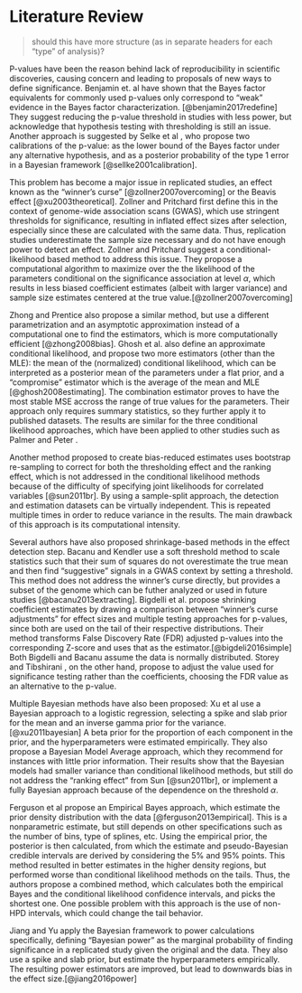 # Literature Review  {#lit-review}

> should this have more structure (as in separate headers for each "type" of analysis)?

P-values have been the reason behind lack of reproducibility in scientific discoveries, causing concern and leading to proposals of new ways to define significance. Benjamin et. al have shown that the Bayes factor equivalents for commonly used p-values only correspond to "weak" evidence in the Bayes factor characterization. [@benjamin2017redefine] They suggest reducing the p-value threshold in studies with less power, but acknowledge that hypothesis testing with thresholding is still an issue. Another approach is suggested by Selke et al , who propose two calibrations of the p-value: as the lower bound of the Bayes factor under any alternative hypothesis, and as a posterior probability of the type 1 error in a Bayesian framework [@sellke2001calibration].

This problem has become a major issue in replicated studies, an effect known as the "winner's curse" [@zollner2007overcoming] or the Beavis effect [@xu2003theoretical]. Zollner and Pritchard first define this in the context of genome-wide association scans (GWAS), which use stringent thresholds for significance, resulting in inflated effect sizes after selection, especially since these are calculated with the same data. Thus, replication studies underestimate the sample size necessary and do not have enough power to detect an effect. Zollner and Pritchard suggest a conditional-likelihood based method to address this issue. They propose a computational algorithm to maximize over the the likelihood of the parameters conditional on the significance association at level $\alpha$, which results in less biased coefficient estimates (albeit with larger variance) and sample size estimates centered at the true value.[@zollner2007overcoming] 

Zhong and Prentice also propose a similar method, but use a different parametrization and an asymptotic approximation instead of a computational one to find the estimators, which is more computationally efficient [@zhong2008bias]. Ghosh et al. also define an approximate conditional likelihood, and propose two more estimators (other than the MLE): the mean of the (normalized) conditional likelihood, which can be interpreted as a posterior mean of the parameters under a flat prior, and a "compromise" estimator which is the average of the mean and MLE [@ghosh2008estimating]. The combination estimator proves to have the most stable MSE accross the range of true values for the parameters. Their approach only requires summary statistics, so they further apply it to published datasets. The results are similar for the three conditional likelihood approaches, which have been applied to other studies such as Palmer and Peter <citation>.

Another method proposed to create bias-reduced estimates uses bootstrap re-sampling to correct for both the thresholding effect and the ranking effect, which is not addressed in the conditional likelihood methods because of the difficulty of specifying joint likelihoods for correlated variables [@sun2011br]. By using a sample-split approach, the detection and estimation datasets can be virtually independent. This is repeated multiple times in order to reduce variance in the results. The main drawback of this approach is its computational intensity.

Several authors have also proposed shrinkage-based methods in the effect detection step. Bacanu and Kendler use a soft threshold method to scale statistics such that their sum of squares do not overestimate the true mean and then find "suggestive" signals in a GWAS context by setting a threshold. This method does not address the winner's curse directly, but provides a subset of the genome which can be futher analyzed or used in future studies [@bacanu2013extracting]. Bigdelli et al. propose shrinking coefficient estimates by drawing a comparison between "winner's curse adjustments" for effect sizes and multiple testing approaches for p-values, since both are used on the tail of their respective distributions. Their method transforms False Discovery Rate (FDR) adjusted p-values into the corresponding Z-score and uses that as the estimator.[@bigdeli2016simple] Both Bigdelli and Bacanu assume the data is normally distributed. Storey and Tibshirani <citation>, on the other hand, propose to adjust the value used for significance testing rather than the coefficients, choosing the FDR value as an alternative to the p-value.

Multiple Bayesian methods have also been proposed: Xu et al use a Bayesian approach to a logistic regression, selecting a spike and slab prior for the mean and an inverse gamma prior for the variance. [@xu2011bayesian] A beta prior for the proportion of each component in the prior, and the hyperparameters were estimated empirically. They also propose a Bayesian Model Average approach, which they recommend for instances with little prior information. Their results show that the Bayesian models had smaller variance than conditional likelihood methods, but still do not address the "ranking effect" from Sun [@sun2011br], or implement a fully Bayesian approach because of the dependence on the threshold $\alpha$.

Ferguson et al propose an Empirical Bayes approach, which estimate the prior density distribution with the data [@ferguson2013empirical]. This is a nonparametric estimate, but still depends on other specifications such as the number of bins, type of splines, etc. Using the empirical prior, the posterior is then calculated, from which the estimate and pseudo-Bayesian credible intervals are derived by considering the 5% and 95% points. This method resulted in better estimates in the higher density regions, but performed worse than conditional likelihood methods on the tails. Thus, the authors propose a combined method, which calculates both the empirical Bayes and the conditional likelihood confidence intervals, and picks the shortest one. One possible problem with this approach is the use of non-HPD intervals, which could change the tail behavior.

Jiang and Yu apply the Bayesian framework to power calculations specifically, defining "Bayesian power" as the marginal probability of finding significance in a replicated study given the original and the data. They also use a spike and slab prior, but estimate the hyperparameters empirically. The resulting power estimators are improved, but lead to downwards bias in the effect size.[@jiang2016power]

<!--
how do I cite things properly????
-->
